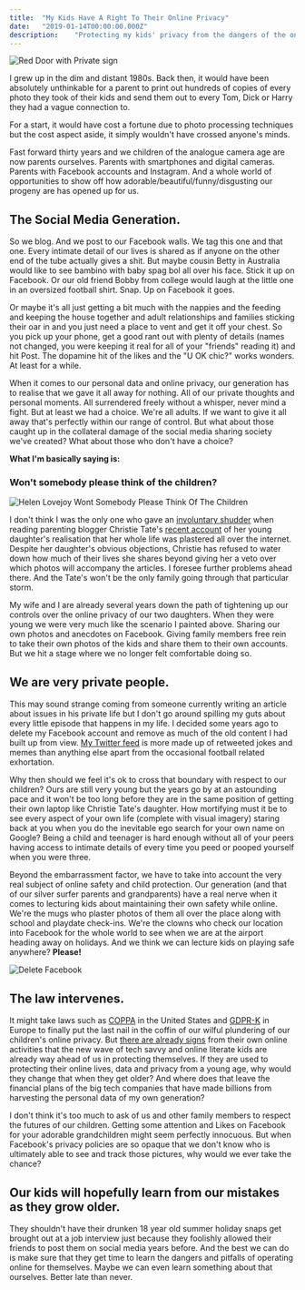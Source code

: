 ```yaml
---
title:  "My Kids Have A Right To Their Online Privacy"
date:   "2019-01-14T00:00:00.000Z"
description:    "Protecting my kids' privacy from the dangers of the online world is my gift to them."
---
```

![Red Door with Private sign](./private-red-door.jpg)
    
I grew up in the dim and distant 1980s. Back then, it would have been absolutely unthinkable for a parent to print out hundreds of copies of every photo they took of their kids and send them out to every Tom, Dick or Harry they had a vague connection to.

For a start, it would have cost a fortune due to photo processing techniques but the cost aspect aside, it simply wouldn't have crossed anyone's minds.

Fast forward thirty years and we children of the analogue camera age are now parents ourselves. Parents with smartphones and digital cameras. Parents with Facebook accounts and Instagram. And a whole world of opportunities to show off how adorable/beautiful/funny/disgusting our progeny are has opened up for us.

## The Social Media Generation.

So we blog. And we post to our Facebook walls. We tag this one and that one. Every intimate detail of our lives is shared as if anyone on the other end of the tube actually gives a shit. But maybe cousin Betty in Australia would like to see bambino with baby spag bol all over his face. Stick it up on Facebook. Or our old friend Bobby from college would laugh at the little one in an oversized football shirt. Snap. Up on Facebook it goes.

Or maybe it's all just getting a bit much with the nappies and the feeding and keeping the house together and adult relationships and families sticking their oar in and you just need a place to vent and get it off your chest. So you pick up your phone, get a good rant out with plenty of details (names not changed, you were keeping it real for all of your "friends" reading it) and hit Post. The dopamine hit of the likes and the "U OK chic?" works wonders. At least for a while.

When it comes to our personal data and online privacy, our generation has to realise that we gave it all away for nothing. All of our private thoughts and personal moments. All surrendered freely without a whisper, never mind a fight. But at least we had a choice. We're all adults. If we want to give it all away that's perfectly within our range of control. But what about those caught up in the collateral damage of the social media sharing society we've created? What about those who don't have a choice?

**What I'm basically saying is:**

### Won't somebody please think of the children?

![Helen Lovejoy Wont Somebody Please Think Of The Children](./wont-somebody-please-think-of-the-children.png)

I don't think I was the only one who gave an [involuntary shudder](https://slate.com/human-interest/2019/01/mommy-blogging-christie-tate-generation-gap.html) when reading parenting blogger Christie Tate's [recent account](https://www.washingtonpost.com/lifestyle/2019/01/03/my-daughter-asked-me-stop-writing-about-motherhood-heres-why-i-cant-do-that/) of her young daughter's realisation that her whole life was plastered all over the internet. Despite her daughter's obvious objections, Christie has refused to water down how much of their lives she shares beyond giving her a veto over which photos will accompany the articles. I foresee further problems ahead there. And the Tate's won't be the only family going through that particular storm.

My wife and I are already several years down the path of tightening up our controls over the online privacy of our two daughters. When they were young we were very much like the scenario I painted above. Sharing our own photos and anecdotes on Facebook. Giving family members free rein to take their own photos of the kids and share them to their own accounts. But we hit a stage where we no longer felt comfortable doing so.

## We are very private people.

This may sound strange coming from someone currently writing an article about issues in his private life but I don't go around spilling my guts about every little episode that happens in my life. I decided some years ago to delete my Facebook account and remove as much of the old content I had built up from view. [My Twitter feed](https://twitter.com/AlanHylands) is more made up of retweeted jokes and memes than anything else apart from the occasional football related exhortation.

Why then should we feel it's ok to cross that boundary with respect to our children? Ours are still very young but the years go by at an astounding pace and it won't be too long before they are in the same position of getting their own laptop like Christie Tate's daughter. How mortifying must it be to see every aspect of your own life (complete with visual imagery) staring back at you when you do the inevitable ego search for your own name on Google? Being a child and teenager is hard enough without all of your peers having access to intimate details of every time you peed or pooped yourself when you were three.

Beyond the embarrassment factor, we have to take into account the very real subject of online safety and child protection. Our generation (and that of our silver surfer parents and grandparents) have a real nerve when it comes to lecturing kids about maintaining their own safety while online. We're the mugs who plaster photos of them all over the place along with school and playdate check-ins. We're the clowns who check our location into Facebook for the whole world to see when we are at the airport heading away on holidays. And we think we can lecture kids on playing safe anywhere? **Please!**

![Delete Facebook](./delete-facebook.jpg)

## The law intervenes.

It might take laws such as [COPPA](https://en.wikipedia.org/wiki/Children%27s_Online_Privacy_Protection_Act) in the United States and [GDPR-K](https://blog.superawesome.com/2016/04/21/gdpr-passes-into-law-what-this-means-for-kids-marketing-in-europe/) in Europe to finally put the last nail in the coffin of our wilful plundering of our children's online privacy. But [there are already signs](https://www.irishtimes.com/business/technology/tech-giants-under-threat-as-online-privacy-for-kids-becomes-a-reality-1.3703184) from their own online activities that the new wave of tech savvy and online literate kids are already way ahead of us in protecting themselves. If they are used to protecting their online lives, data and privacy from a young age, why would they change that when they get older? And where does that leave the financial plans of the big tech companies that have made billions from harvesting the personal data of my own generation?

I don't think it's too much to ask of us and other family members to respect the futures of our children. Getting some attention and Likes on Facebook for your adorable grandchildren might seem perfectly innocuous. But when Facebook's privacy policies are so opaque that we don't know who is ultimately able to see and track those pictures, why would we ever take the chance?

## Our kids will hopefully learn from our mistakes as they grow older.

They shouldn't have their drunken 18 year old summer holiday snaps get brought out at a job interview just because they foolishly allowed their friends to post them on social media years before. And the best we can do is make sure that they get time to learn the dangers and pitfalls of operating online for themselves. Maybe we can even learn something about that ourselves. Better late than never.